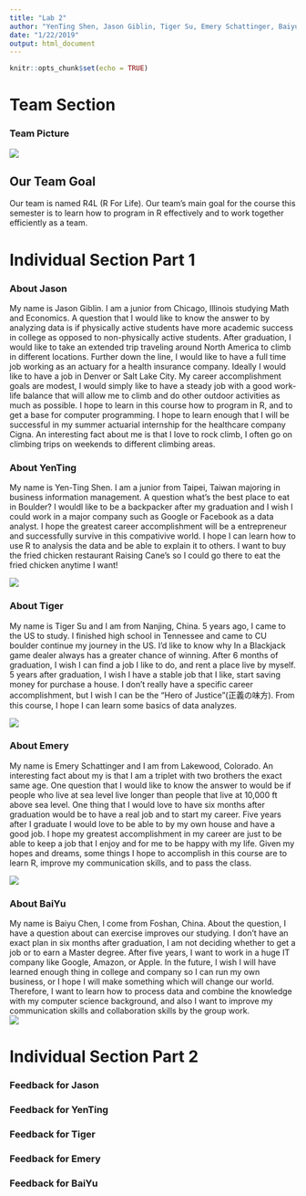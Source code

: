 ```yaml
---
title: "Lab 2"
author: "YenTing Shen, Jason Giblin, Tiger Su, Emery Schattinger, Baiyu Chen"
date: "1/22/2019"
output: html_document
---
```


```r

knitr::opts_chunk$set(echo = TRUE)
```
# Team Section
### Team Picture
![](https://i.imgur.com/O2gI3yq.jpg)

## Our Team Goal
Our team is named R4L (R For Life). Our team's main goal for the course this semester is to learn how to program in R effectively and to work together efficiently as a team. 

# Individual Section Part 1

### About Jason



My name is Jason Giblin. I am a junior from Chicago, Illinois studying Math and Economics. A question that I would like to know the answer to by analyzing data is if physically active students have more academic success in college as opposed to non-physically active students. After graduation, I would like to take an extended trip traveling around North America to climb in different locations. Further down the line, I would like to have a full time job working as an actuary for a health insurance company. Ideally I would like to have a job in Denver or Salt Lake City. My career accomplishment goals are modest, I would simply like to have a steady job with a good work-life balance that will allow me to climb and do other outdoor activities as much as possible. I hope to learn in this course how to program in R, and to get a base for computer programming. I hope to learn enough that I will be successful in my summer actuarial internship for the healthcare company Cigna. An interesting fact about me is that I love to rock climb, I often go on climbing trips on weekends to different climbing areas. 

### About YenTing

My name is Yen-Ting Shen. I am a junior from Taipei, Taiwan majoring in business information management. A question what's the best place to eat in Boulder? I wouldl like to be a backpacker after my graduation and I wish I could work in a major company such as Google or Facebook as a data analyst. I hope the greatest career accomplishment will be a entrepreneur and successfully survive in this compativive world. I hope I can learn how to use R to analysis the data and be able to explain it to others. I want to buy the fried chicken restaurant Raising Cane's so I could go there to eat the fried chicken anytime I want!

![](https://i.imgur.com/5Fyz6wq.jpg)

### About Tiger

My name is Tiger Su and I am from Nanjing, China. 5 years ago, I came to the US to study. I finished high school in Tennessee and came to CU boulder continue my journey in the US. I'd like to know why In a Blackjack game dealer always has a greater chance of winning. After 6 months of graduation, I wish I can find a job I like to do, and rent a place live by myself. 5 years after graduation, I wish I have a stable job that I like, start saving money for purchase a house. I don't really have a specific career accomplishment, but I wish I can be the "Hero of Justice"(正義の味方). From this course, I hope I can learn some basics of data analyzes.

![](https://i.imgur.com/UDY3lHH.jpg)


### About Emery

My name is Emery Schattinger and I am from Lakewood, Colorado. An interesting fact about my is that I am a triplet with two brothers the exact same age. One question that I would like to know the answer to would be if people who live at sea level live longer than people that live at 10,000 ft above sea level. One thing that I would love to have six months after graduation would be to have a real job and to start my career. Five years after I graduate I would love to be able to by my own house and have a good job. I hope my greatest accomplishment in my career are just to be able to keep a job that I enjoy and for me to be happy with my life. Given my hopes and dreams, some things I hope to accomplish in this course are to learn R, improve my communication skills, and to pass the class. 

![](https://i.imgur.com/v8GeN57.jpg)

### About BaiYu

My name is Baiyu Chen, I come from Foshan, China. About the question, I have a question about can exercise improves our studying. I don't have an exact plan in six months after graduation, I am not deciding whether to get a job or to earn a Master degree. After five years, I want to work in a huge IT company like Google, Amazon, or Apple. In the future, I wish I will have learned enough thing in college and company so I can run my own business, or I hope I will make something which will change our world. Therefore, I want to learn how to process data and combine the knowledge with my computer science background, and also I want to improve my communication skills and collaboration skills by the group work.  
![](https://i.imgur.com/8mLGxgQ.jpg)

# Individual Section Part 2

### Feedback for Jason

### Feedback for YenTing

### Feedback for Tiger

### Feedback for Emery

### Feedback for BaiYu
